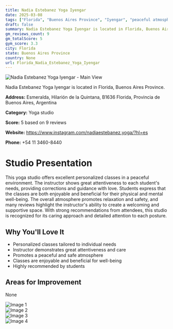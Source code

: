 ```yaml
---
title: Nadia Estebanez Yoga Iyengar
date: 2025-03-08
tags: ["Florida", "Buenos Aires Province", "Iyengar", "peaceful atmosphere", "personalized attention", "Florida"]  
draft: false
summary: Nadia Estebanez Yoga Iyengar is located in Florida, Buenos Aires Province.
gm_reviews_count: 9
gm_totalScore: 5
gym_score: 3.3
city: Florida
state: Buenos Aires Province
country: None
url: Florida_Nadia_Estebanez_Yoga_Iyengar
---
```


<div className="aspect-[16/9] relative my-8">
  <img 
    src="https://lh5.googleusercontent.com/p/AF1QipOAIR83Di87PW70SltmX7fGiyt1APS0ta22i5bU=w1920-h1080-k-no"
    alt="Nadia Estebanez Yoga Iyengar - Main View"
    className="object-cover absolute inset-0 w-full h-full rounded-lg"
  />
</div>

Nadia Estebanez Yoga Iyengar is located in Florida, Buenos Aires Province.

**Address:** Esmeralda, Hilarión de la Quintana, B1636 Florida, Provincia de Buenos Aires, Argentina

**Category:** Yoga studio

**Score:** 5 based on 9 reviews

**Website:** https://www.instagram.com/nadiaestebanez.yoga/?hl=es

**Phone:** +54 11 3460-8440

# Studio Presentation

This yoga studio offers excellent personalized classes in a peaceful environment. The instructor shows great attentiveness to each student's needs, providing corrections and guidance with love. Students express that the classes are both enjoyable and beneficial for their physical and mental well-being. The overall atmosphere promotes relaxation and safety, and many reviews highlight the instructor's ability to create a welcoming and supportive space. With strong recommendations from attendees, this studio is recognized for its caring approach and detailed attention to each posture.



## Why You'll Love It

- Personalized classes tailored to individual needs
- Instructor demonstrates great attentiveness and care
- Promotes a peaceful and safe atmosphere
- Classes are enjoyable and beneficial for well-being
- Highly recommended by students

## Areas for Improvement

None

<div className="grid grid-cols-1 xl:grid-cols-2 gap-4 my-8">
<div className="aspect-[4/3] relative"><img src="https://lh5.googleusercontent.com/p/AF1QipOcyWdiQCxeYrgHsPPNGg8fmKMGcsvmwfMQ29NG=w1920-h1080-k-no" alt="Image 1" className="object-cover absolute inset-0 w-full h-full rounded-lg" /></div>
<div className="aspect-[4/3] relative"><img src="https://lh3.googleusercontent.com/gps-cs-s/AB5caB8n0e3YOcr8mt75jrBMPDE5Z4Dm-p0VfwQFo7wllejLUbRU1kz05xkHFtQP95GOWRtkwWQu4oNR4V39qInJ2qcFqa5hAjr7V2PaskbRwF8vgafBRZaBpBp_8ZzQhMxlGFLIaaT6=w1920-h1080-k-no" alt="Image 2" className="object-cover absolute inset-0 w-full h-full rounded-lg" /></div>
<div className="aspect-[4/3] relative"><img src="https://lh5.googleusercontent.com/p/AF1QipN78pyrJ3F1IvtDlAYwrnxownuXXenFMJh4Xrbi=w1920-h1080-k-no" alt="Image 3" className="object-cover absolute inset-0 w-full h-full rounded-lg" /></div>
<div className="aspect-[4/3] relative"><img src="https://lh5.googleusercontent.com/p/AF1QipOIEbKza7hywj8kVNvFjb4FcWxrc2SPnk_cN2w0=w1920-h1080-k-no" alt="Image 4" className="object-cover absolute inset-0 w-full h-full rounded-lg" /></div>
</div>